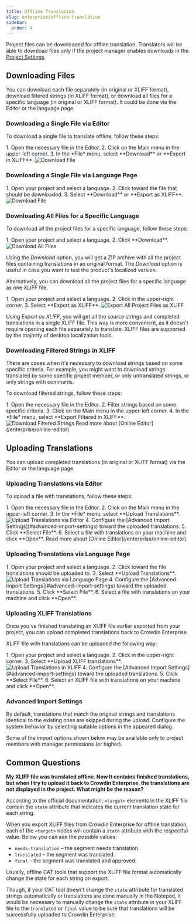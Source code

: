 ```yaml
---
title: Offline Translation
slug: enterprise/offline-translation
sidebar:
  order: 4
---
```



Project files can be downloaded for offline translation. Translators will be able to download files only if the project manager enables downloads in the [Project Settings](/enterprise/project-settings).

## Downloading Files

You can download each file separately (in original or XLIFF format), download filtered strings (in XLIFF format), or download all files for a specific language (in original or XLIFF format). It could be done via the Editor or the language page.

<LinkCard
  title="XLIFF File Format Details"
  href="https://store.crowdin.com/xliff"
  target="_blank"
/>

### Downloading a Single File via Editor

To download a single file to translate offline, follow these steps:

<Steps>
  1. Open the necessary file in the Editor.
  2. Click on the Main menu <Icon name="mdi:menu" class="inline-icon"/> in the upper-left corner.
  3. In the *File* menu, select **Download** or **Export in XLIFF**. <Image src={downloadFilesEditor} alt="Download File" />
</Steps>

### Downloading a Single File via Language Page

<Steps>
  1. Open your project and select a language.
  2. Click <Icon name="mdi:dots-vertical" class="inline-icon"/> toward the file that should be downloaded.
  3. Select **Download** or **Export as XLIFF**. <Image src={downloadFilesLanguagePage} alt="Download File" />
</Steps>

### Downloading All Files for a Specific Language

To download all the project files for a specific language, follow these steps:

<Steps>
  1. Open your project and select a language.
  2. Click **Download**. <Image src={downloadFiles} alt="Download All Files" />
</Steps>

Using the *Download* option, you will get a ZIP archive with all the project files containing translations in an original format. The *Download* option is useful in case you want to test the product's localized version.

Alternatively, you can download all the project files for a specific language as one XLIFF file.

<Steps>
  1. Open your project and select a language.
  2. Click <Icon name="mdi:dots-vertical" class="inline-icon"/> in the upper-right corner.
  3. Select **Export as XLIFF**. <Image src={downloadUploadFilesXliff} alt="Export All Project Files as XLIFF" />
</Steps>

Using *Export as XLIFF*, you will get all the source strings and completed translations in a single XLIFF file. This way is more convenient, as it doesn't require opening each file separately to translate. XLIFF files are supported by the majority of desktop localization tools.

### Downloading Filtered Strings in XLIFF

There are cases when it's necessary to download strings based on some specific criteria. For example, you might want to download strings translated by some specific project member, or only untranslated strings, or only strings with comments.

To download filtered strings, follow these steps:

<Steps>
  1. Open the necessary file in the Editor.
  2. Filter strings based on some specific criteria.
  3. Click on the Main menu <Icon name="mdi:menu" class="inline-icon"/> in the upper-left corner.
  4. In the *File* menu, select **Export Filtered in XLIFF**. <Image src={downloadFilesExportFiltered} alt="Download Filtered Strings" />
</Steps>

<ReadMore>
  Read more about [Online Editor](/enterprise/online-editor).
</ReadMore>

## Uploading Translations

You can upload completed translations (in original or XLIFF format) via the Editor or the language page.

### Uploading Translations via Editor

To upload a file with translations, follow these steps:

<Steps>
  1. Open the necessary file in the Editor.
  2. Click on the Main menu <Icon name="mdi:menu" class="inline-icon"/> in the upper-left corner.
  3. In the *File* menu, select **Upload Translations**. <Image src={uploadTranslationsEditor} alt="Upload Translations via Editor" />
  4. Configure the [Advanced Import Settings](#advanced-import-settings) toward the uploaded translations.
  5. Click **Select File**.
  6. Select a file with translations on your machine and click **Open**.
</Steps>

<ReadMore>
  Read more about [Online Editor](/enterprise/online-editor).
</ReadMore>

### Uploading Translations via Language Page

<Steps>
  1. Open your project and select a language.
  2. Click <Icon name="mdi:dots-vertical" class="inline-icon"/> toward the file translations should be uploaded to.
  3. Select **Upload Translations**. <Image src={uploadTranslationsLanguagePage} alt="Upload Translations via Language Page" />
  4. Configure the [Advanced Import Settings](#advanced-import-settings) toward the uploaded translations.
  5. Click **Select File**.
  6. Select a file with translations on your machine and click **Open**.
</Steps>

### Uploading XLIFF Translations

Once you've finished translating an XLIFF file earlier exported from your project, you can upload completed translations back to Crowdin Enterprise.

XLIFF file with translations can be uploaded the following way:

<Steps>
  1. Open your project and select a language.
  2. Click <Icon name="mdi:dots-vertical" class="inline-icon"/> in the upper-right corner.
  3. Select **Upload XLIFF translations**. <Image src={downloadUploadFilesXliff} alt="Upload Translations in XLIFF" />
  4. Configure the [Advanced Import Settings](#advanced-import-settings) toward the uploaded translations.
  5. Click **Select File**.
  6. Select an XLIFF file with translations on your machine and click **Open**.
</Steps>

### Advanced Import Settings

By default, translations that match the original strings and translations identical to the existing ones are skipped during the upload. Configure the system behavior by selecting suitable options in the appeared dialog.

<Aside title="Permissions">
  Some of the import options shown below may be available only to project members with manager permissions (or higher).
</Aside>

## Common Questions

**My XLIFF file was translated offline. Now It contains finished translations, but when I try to upload it back to Crowdin Enterprise, the translations are not displayed in the project. What might be the reason?**

According to the official documentation, `<target>` elements in the XLIFF file contain the `state` attribute that indicates the current translation state for each string.

When you export XLIFF files from Crowdin Enterprise for offline translation, each of the `<target>` nodes will contain a `state` attribute with the respectful value. Below you can see the possible values:

- `needs-translation` – the segment needs translation.
- `translated` – the segment was translated.
- `final` – the segment was translated and approved.

Usually, offline CAT tools that support the XLIFF file format automatically change the state for each string on export.

Though, if your CAT tool doesn't change the `state` attribute for translated strings automatically or translations are done manually in the Notepad, it would be necessary to manually change the `state` attribute in your XLIFF file to the `translated` or `final` value to be sure that translations will be successfully uploaded to Crowdin Enterprise.
